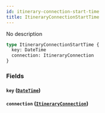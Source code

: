 ```yaml
---
id: itinerary-connection-start-time
title: ItineraryConnectionStartTime
---
```


No description

```graphql
type ItineraryConnectionStartTime {
  key: DateTime
  connection: ItineraryConnection
}
```

### Fields

#### `key` ([`DateTime`](/v1/scalars/date-time))

#### `connection` ([`ItineraryConnection`](/v1/objects/itinerary-connection))
